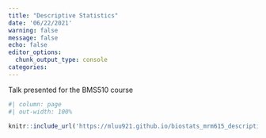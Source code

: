 ```yaml
---
title: "Descriptive Statistics"
date: '06/22/2021'
warning: false
message: false
echo: false
editor_options: 
  chunk_output_type: console
categories:
---
```


Talk presented for the BMS510 course

```r
#| column: page
#| out-width: 100%

knitr::include_url('https://mluu921.github.io/biostats_mrm615_descriptive/', height = '800px')
```

